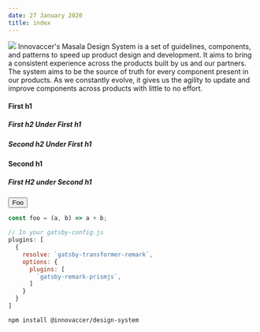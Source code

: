 ```yaml
---
date: 27 January 2020
title: index
---
```


<img class="w-25 my-6 m-auto d-flex" src="https://design.innovaccer.com/uploads/vXeRmMyOJwXexHrjp1I4BA.png" />

<Heading>
Innovaccer's Masala Design System is a set of guidelines, components, and patterns to speed up product design and development. 
It aims to bring a consistent experience across the products built by us and our partners. The system aims to be the source of truth for every component present in our products. 
As we constantly evolve, it gives us the agility to update and improve components across products with little to no effort.
</Heading>

#### First h1
##### First h2 Under First h1
##### Second h2 Under First h1

#### Second h1
##### First H2 under Second h1

<Button> Foo </Button>


```javascript
const foo = (a, b) => a + b;
```

```javascript
// In your gatsby-config.js
plugins: [
  {
    resolve: `gatsby-transformer-remark`,
    options: {
      plugins: [
        `gatsby-remark-prismjs`,
      ]
    }
  }
]
```

```shell
npm install @innovaccer/design-system
```





